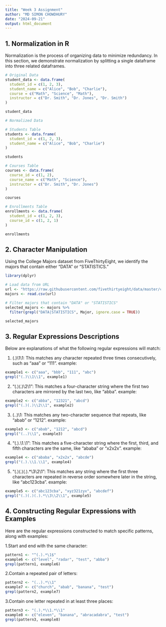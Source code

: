 ---
title: "Week 3 Assignment"
author: "MD SIMON CHOWDHURY"
date: "2024-09-21"
output: html_document
---

## 1. Normalization in R

Normalization is the process of organizing data to minimize redundancy. In this section, we demonstrate normalization by splitting a single dataframe into three related dataframes.

```{r}
# Original Data
student_data <- data.frame(
  student_id = c(1, 2, 3),
  student_name = c("Alice", "Bob", "Charlie"),
  course = c("Math", "Science", "Math"),
  instructor = c("Dr. Smith", "Dr. Jones", "Dr. Smith")
)

student_data

# Normalized Data

# Students Table
students <- data.frame(
  student_id = c(1, 2, 3),
  student_name = c("Alice", "Bob", "Charlie")
)

students

# Courses Table
courses <- data.frame(
  course_id = c(1, 2),
  course_name = c("Math", "Science"),
  instructor = c("Dr. Smith", "Dr. Jones")
)

courses

# Enrollments Table
enrollments <- data.frame(
  student_id = c(1, 2, 3),
  course_id = c(1, 2, 1)
)

enrollments
```
## 2. Character Manipulation
Using the College Majors dataset from FiveThirtyEight, we identify the majors that contain either "DATA" or "STATISTICS."

```{r}
library(dplyr)

# Load data from URL
url <- "https://raw.githubusercontent.com/fivethirtyeight/data/master/college-majors/majors-list.csv"
majors <- read.csv(url)

# Filter majors that contain "DATA" or "STATISTICS"
selected_majors <- majors %>%
  filter(grepl("DATA|STATISTICS", Major, ignore.case = TRUE))

selected_majors

```

## 3. Regular Expressions Descriptions
Below are explanations of what the following regular expressions will match:

1. (.)\1\1: This matches any character repeated three times consecutively, such as "aaa" or "111".
   example:
```{r}
example1 <- c("aaa", "bbb", "111", "abc")
grepl("(.)\\1\\1", example1)

```


2. "(.)(.)\2\1": This matches a four-character string where the first two characters are mirrored by the       last two, like "abba".
   example:
```{r}
example2 <- c("abba", "12321", "abcd")
grepl("(.)(.)\\2\\1", example2)

```

3. (..)\1: This matches any two-character sequence that repeats, like "abab" or "1212".
   example:
```{r}
example3 <- c("abab", "1212", "abcd")
grepl("(..)\\1", example3)

```

4. "(.).\1.\1": This matches a five-character string where the first, third, and fifth characters are the      same, like "ababa" or "x2x2x".
   example:
```{r}
example4 <- c("ababa", "x2x2x", "abcde")
grepl("(.).\\1.\\1", example4)

```

5. "(.)(.)(.).*\3\2\1": This matches any string where the first three characters are repeated in reverse       order somewhere later in the string, like "abc123cba".
   example:
```{r}
example5 <- c("abc123cba", "xyz321zyx", "abcdef")
grepl("(.)(.)(.).*\\3\\2\\1", example5)

```

## 4. Constructing Regular Expressions with Examples
Here are the regular expressions constructed to match specific patterns, along with examples:

1.Start and end with the same character:
```{r}
pattern1 <- "^(.).*\1$"
example6 <- c("level", "radar", "test", "abba")
grepl(pattern1, example6)

```

2.Contain a repeated pair of letters: 
```{r}
pattern2 <- "(..).*\\1"
example7 <- c("church", "abab", "banana", "test")
grepl(pattern2, example7)

```

3.Contain one letter repeated in at least three places:
```{r}
pattern3 <- "(.).*\\1.*\\1"
example8 <- c("eleven", "banana", "abracadabra", "test")
grepl(pattern3, example8)

```
